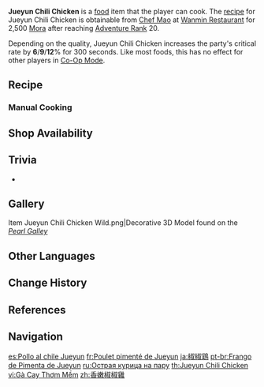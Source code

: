 {{Food Infobox
|id              = 108084
|name            = Jueyun Chili Chicken
|description     = Chicken in a dressing, served cold.
|desc_suspicious = The chicken probably isn't properly marinated, so it's only salty on the outside but bland on the inside. The taste reminds you of water-poached chicken breasts.
|desc_basic      = The way this dish has been prepared captures the succulence of the chicken perfectly. Beneath the glowing gold skin, the meat has a mildly hot flavor.
|desc_delicious  = The chicken is extremely tender, juicy, and sweet. The delicious taste transports you to the realm of dreams.
|type            = ATK-Boosting Dishes
|effectType      = CRIT Rate Up
|effect          = Increases all party members' CRIT Rate by (var1)% for 300s.
|eff_att1        = CRIT Rate
|eff_suspicious1 = 6
|eff_basic1      = 9
|eff_delicious1  = 12
|quality         = 2
|variant         = Rockin' Riffin' Chicken!
|region          = Liyue
|recipe          = Sold by [[Chef Mao]]
|source1         = {{Sold By|Jueyun Chili Chicken}}
}}
'''Jueyun Chili Chicken''' is a [[food]] item that the player can cook. The [[recipe]] for Jueyun Chili Chicken is obtainable from [[Chef Mao]] at [[Wanmin Restaurant]] for 2,500 [[Mora]] after reaching [[Adventure Rank]] 20.

Depending on the quality, Jueyun Chili Chicken increases the party's critical rate by '''6'''/'''9'''/'''12'''% for 300 seconds. Like most foods, this has no effect for other players in [[Co-Op Mode]].

{{Special Dish|Xinyan|Rockin' Riffin' Chicken!}}

==Recipe==
{{Recipe
|type = Cooking
|Fowl = 2
|Jueyun Chili = 1
|Pepper = 1
|sort = Fowl;Jueyun Chili;Pepper
}}

===Manual Cooking===
{{Manual Cooking}}

==Shop Availability==
{{Shop Availability}}

==Trivia==
*{{Related Items|type=variant}}

==Gallery==
<gallery>
Item Jueyun Chili Chicken Wild.png|Decorative 3D Model found on the ''[[Pearl Galley]]''
</gallery>

==Other Languages==
{{Other Languages
|en      = Jueyun Chili Chicken
|zhs     = 香嫩椒椒鸡
|zhs_rm  = Xiāngnèn Jiāojiāo-jī
|zht     = 香嫩椒椒雞
|zht_rm  = Xiāngnèn Jiāojiāo-jī
|zh_tl   = Fragrant and Tender Chili-Chili Chicken
|ja      = {{Rubi|椒|ジョ|椒|ジョ|鶏|ジー}}
|ja_rm   = Jojo-jii<ref>{{Ref/Quest|Three to Get Ready, and Here We Go|note=Japanese Voice-Over}}</ref>
|ja_tl   = Chili-Chili Chicken
|ko      = {{tt|절운|絕雲}}고추 치킨
|ko_rm   = Jeorun Gochu Chikin
|ko_tl   = Jueyun Chili Chicken
|es      = Pollo al chile Jueyun
|es_tl   = Jueyun Chili Chicken
|fr      = Poulet pimenté de Jueyun
|fr_tl   = Jueyun Chili Chicken
|ru      = Острая курица на пару
|ru_tl   = Steamed Spicy Chicken
|th      = Jueyun Chili Chicken
|vi      = Gà Cay Thơm Mềm
|vi_tl   = 
|de      = Kalte Geflügelhäppchen
|de_tl   = Cold Poultry Nibbles
|id      = Jueyun Chili Chicken
|pt      = Frango de Pimenta de Jueyun
|pt_tl   = 
|tr      = Acılı Jueyun Tavuğu
|tr_tl   = Spicy Jueyun Chicken
|it      = Pollo al peperoncino di Jueyun
|it_tl   = Jueyun Chili Chicken
}}

==Change History==
{{Change History|1.0}}

==References==
{{Reflist}}

==Navigation==
{{Food Navbox}}

[[es:Pollo al chile Jueyun]]
[[fr:Poulet pimenté de Jueyun]]
[[ja:椒椒鶏]]
[[pt-br:Frango de Pimenta de Jueyun]]
[[ru:Острая курица на пару]]
[[th:Jueyun Chili Chicken]]
[[vi:Gà Cay Thơm Mềm]]
[[zh:香嫩椒椒雞]]